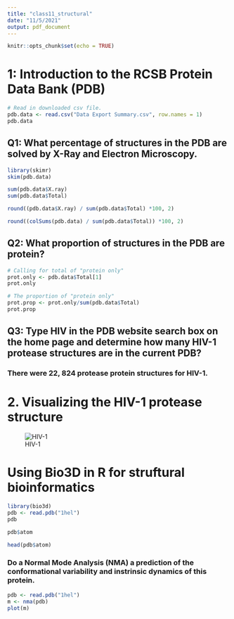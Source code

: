 ```yaml
---
title: "class11_structural"
date: "11/5/2021"
output: pdf_document
---
```


```r
knitr::opts_chunk$set(echo = TRUE)
```

# 1: Introduction to the RCSB Protein Data Bank (PDB)

```r
# Read in downloaded csv file. 
pdb.data <- read.csv("Data Export Summary.csv", row.names = 1)
pdb.data
```

## __Q1__: What percentage of structures in the PDB are solved by X-Ray and Electron Microscopy.
```r
library(skimr)
skim(pdb.data)
```
```r
sum(pdb.data$X.ray)
sum(pdb.data$Total)
```
```r
round((pdb.data$X.ray) / sum(pdb.data$Total) *100, 2)
```
```r
round((colSums(pdb.data) / sum(pdb.data$Total)) *100, 2)
```


## __Q2:__ What proportion of structures in the PDB are protein?

```r
# Calling for total of "protein only"
prot.only <- pdb.data$Total[1]
prot.only

# The proportion of "protein only" 
prot.prop <- prot.only/sum(pdb.data$Total)
prot.prop
```

## __Q3:__ Type HIV in the PDB website search box on the home page and determine how many HIV-1 protease structures are in the current PDB?
### There were 22, 824 protease protein structures for HIV-1.



# 2. Visualizing the HIV-1 protease structure
![HIV-1](vmdscene.png)


# Using Bio3D in R for struftural bioinformatics

```R
library(bio3d)
pdb <- read.pdb("1hel")
pdb
```

```R
pdb$atom
```

```R
head(pdb$atom)
```
### Do a Normal Mode Analysis (NMA) a prediction of the conformational variability and instrinsic dynamics of this protein. 
```r
pdb <- read.pdb("1hel")
m <- nma(pdb)
plot(m)
```

